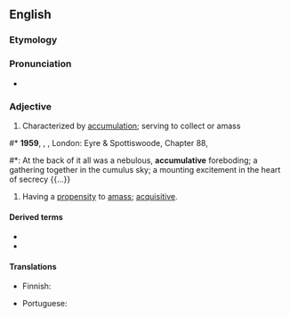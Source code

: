 ==English==

===Etymology===
{{suffix|en|accumulate|ive}}

===Pronunciation===
* {{a|US}} {{IPA|en|/ə.ˈkjum.jə.ˌleɪ.tɪv/|/ə.ˈkjum.jə.ˌlə.tɪv/}}

===Adjective===
{{en-adj}}

# Characterized by [[accumulation]]; serving to collect or amass
: {{syn|en|cumulative|additional}}
#* '''1959''', {{w|Mervyn Peake}}, ''{{w|Titus Alone}}'', London: Eyre & Spottiswoode, Chapter 88,
#*: At the back of it all was a nebulous, '''accumulative''' foreboding; a gathering together in the cumulus sky; a mounting excitement in the heart of secrecy {{...}}
# Having a [[propensity]] to [[amass]]; [[acquisitive]].

====Derived terms====
* {{l|en|accumulatively}}
* {{l|en|accumulativeness}}

====Translations====
{{trans-top|serving to collect or amass}}
* Finnish: {{t|fi|akkumulatiivinen}}
{{trans-mid}}
* Portuguese: {{t|pt|acumulativo}}
{{trans-bottom}}